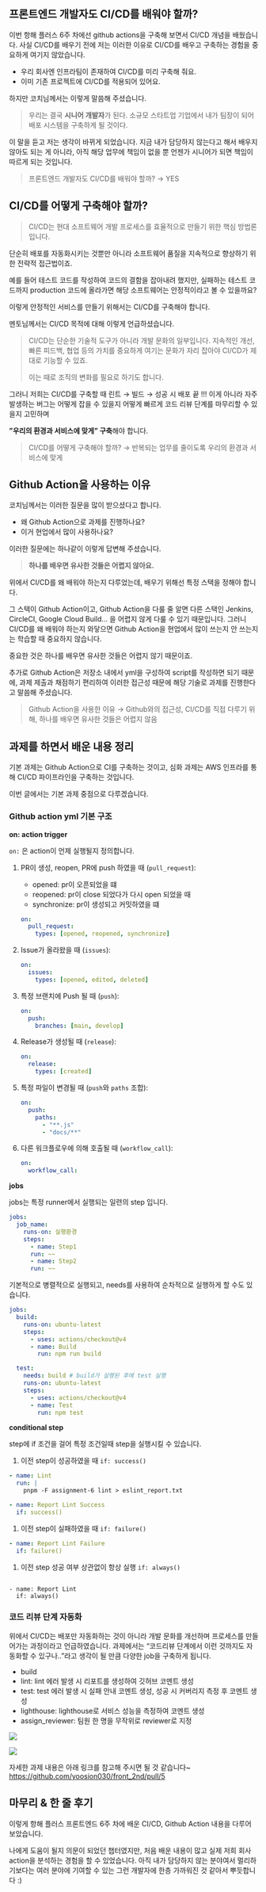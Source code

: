 ## 프론트엔드 개발자도 CI/CD를 배워야 할까?

이번 항해 플러스 6주 차에선 github actions을 구축해 보면서 CI/CD 개념을 배웠습니다.
사실 CI/CD를 배우기 전에 저는 이러한 이유로 CI/CD를 배우고 구축하는 경험을 중요하게 여기지 않았습니다.

- 우리 회사엔 인프라팀이 존재하여 CI/CD를 미리 구축해 줘요.
- 이미 기존 프로젝트에 CI/CD를 적용되어 있어요.

하지만 코치님께서는 이렇게 말씀해 주셨습니다.

> 우리는 결국 <strong>시니어 개발자</strong>가 된다.
> 소규모 스타트업 기업에서 내가 팀장이 되어 배포 시스템을 구축하게 될 것이다.

이 말을 듣고 저는 생각이 바뀌게 되었습니다.
지금 내가 담당하지 않는다고 해서 배우지 않아도 되는 게 아니라, 아직 해당 업무에 책임이 없을 뿐
언젠가 시니어가 되면 책임이 따르게 되는 것입니다.

> 프론트엔드 개발자도 CI/CD를 배워야 할까? → YES

## CI/CD를 어떻게 구축해야 할까?

> CI/CD는 현대 소프트웨어 개발 프로세스를 효율적으로 만들기 위한 핵심 방법론입니다.

단순히 배포를 자동화시키는 것뿐만 아니라 소프트웨어 품질을 지속적으로 향상하기 위한 전략적 접근법이죠.

예를 들어 테스트 코드를 작성하여 코드의 결함을 잡아내려 했지만,
실패하는 테스트 코드까지 production 코드에 올라가면 해당 소프트웨어는 안정적이라고 볼 수 있을까요?

이렇게 안정적인 서비스를 만들기 위해서는 CI/CD를 구축해야 합니다.

멘토님께서는 CI/CD 목적에 대해 이렇게 언급하셨습니다.

> CI/CD는 단순한 기술적 도구가 아니라 개발 문화의 일부입니다.
> 지속적인 개선, 빠른 피드백, 협업 등의 가치를 중요하게 여기는 문화가 자리 잡아야 CI/CD가 제대로 기능할 수 있죠.
>
> 이는 때로 조직의 변화를 필요로 하기도 합니다.

그러니 저희는 CI/CD를 구축할 때 린트 → 빌드 → 성공 시 배포 끝 !!! 이게 아니라
자주 발생하는 버그는 어떻게 잡을 수 있을지 어떻게 빠르게 코드 리뷰 단계를 마무리할 수 있을지 고민하며

<strong>”우리의 환경과 서비스에 맞게” 구축</strong>해야 합니다.

> CI/CD를 어떻게 구축해야 할까? → 반복되는 업무를 줄이도록 우리의 환경과 서비스에 맞게

## Github Action을 사용하는 이유

코치님께서는 이러한 질문을 많이 받으셨다고 합니다.

- 왜 Github Action으로 과제를 진행하나요?
- 이거 현업에서 많이 사용하나요?

이러한 질문에는 하나같이 이렇게 답변해 주셨습니다.

> <strong>하나를 배우면 유사한 것들은 어렵지 않아요.</strong>

위에서 CI/CD를 왜 배워야 하는지 다루었는데, 배우기 위해선 특정 스택을 정해야 합니다.

그 스택이 Github Action이고, Github Action을 다룰 줄 알면 다른 스택인 Jenkins, CircleCI, Google Cloud Build… 을 어렵지 않게 다룰 수 있기 때문입니다. 그러니 CI/CD를 왜 배워야 하는지 와닿으면 Github Action을 현업에서 많이 쓰는지 안 쓰는지는 학습할 때 중요하지 않습니다.

중요한 것은 하나를 배우면 유사한 것들은 어렵지 않기 때문이죠.

추가로 Github Action은 저장소 내에서 yml을 구성하여 script를 작성하면 되기 때문에, 과제 제출과 채점하기 편리하여 이러한 접근성 때문에 해당 기술로 과제를 진행한다고 말씀해 주셨습니다.

> Github Action을 사용한 이유 → Github와의 접근성, CI/CD를 직접 다루기 위해, 하나를 배우면 유사한 것들은 어렵지 않음

## 과제를 하면서 배운 내용 정리

기본 과제는 Github Action으로 CI를 구축하는 것이고, 심화 과제는 AWS 인프라를 통해 CI/CD 파이프라인을 구축하는 것입니다.

이번 글에서는 기본 과제 중점으로 다루겠습니다.

### Github action yml 기본 구조

<strong>on: action trigger</strong>

`on:` 은 action이 언제 실행될지 정의합니다.

1. PR이 생성, reopen, PR에 push 하였을 때 (`pull_request`):

   - opened: pr이 오픈되었을 떄
   - reopened: pr이 close 되었다가 다시 open 되었을 때
   - synchronize: pr이 생성되고 커밋하였을 떄

   ```yaml
   on:
     pull_request:
       types: [opened, reopened, synchronize]
   ```

2. Issue가 올라왔을 때 (`issues`):

   ```yaml
   on:
     issues:
       types: [opened, edited, deleted]
   ```

3. 특정 브랜치에 Push 될 때 (`push`):

   ```yaml
   on:
     push:
       branches: [main, develop]
   ```

4. Release가 생성될 때 (`release`):

   ```yaml
   on:
     release:
       types: [created]
   ```

5. 특정 파일이 변경될 때 (`push`와 `paths` 조합):

   ```yaml
   on:
     push:
       paths:
         - "**.js"
         - "docs/**"
   ```

6. 다른 워크플로우에 의해 호출될 때 (`workflow_call`):

   ```yaml
   on:
     workflow_call:
   ```

<strong>jobs</strong>

jobs는 특정 runner에서 실행되는 일련의 step 입니다.

```yaml
jobs:
  job_name:
    runs-on: 실행환경
    steps:
      - name: Step1
      run: ~~
      - name: Step2
      run: ~~
```

기본적으로 병렬적으로 실행되고, needs를 사용하여 순차적으로 실행하게 할 수도 있습니다.

```yaml
jobs:
  build:
    runs-on: ubuntu-latest
    steps:
      - uses: actions/checkout@v4
      - name: Build
        run: npm run build

  test:
    needs: build # build가 실행된 후에 test 실행
    runs-on: ubuntu-latest
    steps:
      - uses: actions/checkout@v4
      - name: Test
        run: npm test
```

<strong>conditional step</strong>

step에 if 조건을 걸어 특정 조건일때 step을 실행시킬 수 있습니다.

1. 이전 step이 성공하였을 때 `if: success()`

```yaml
- name: Lint
  run: |
    pnpm -F assignment-6 lint > eslint_report.txt

- name: Report Lint Success
  if: success()
```

1. 이전 step이 실패하였을 때 `if: failure()`

```yaml
- name: Report Lint Failure
  if: failure()
```

1. 이전 step 성공 여부 상관없이 항상 실행 `if: always()`

```yaml![](https://velog.velcdn.com/images/yoosion030/post/95a82bc0-97c2-44b6-a96c-3e199cfc0b2e/image.png)

- name: Report Lint
  if: always()
```

### 코드 리뷰 단계 자동화

위에서 CI/CD는 배포만 자동화하는 것이 아니라 개발 문화를 개선하며 프로세스를 만들어가는 과정이라고 언급하였습니다. 과제에서는 “코드리뷰 단계에서 이런 것까지도 자동화할 수 있구나..”라고 생각이 될 만큼 다양한 job을 구축하게 됩니다.

- build
- lint: lint 에러 발생 시 리포트를 생성하여 깃허브 코멘트 생성
- test: test 에러 발생 시 실패 안내 코멘트 생성, 성공 시 커버리지 측정 후 코멘트 생성
- lighthouse: lighthouse로 서비스 성능을 측정하여 코멘트 생성
- assign_reviewer: 팀원 한 명을 무작위로 reviewer로 지정

![](https://velog.velcdn.com/images/yoosion030/post/c135a520-e9eb-4d0a-8277-16f597f4039c/image.png)

![](https://velog.velcdn.com/images/yoosion030/post/8bb21674-184a-42e5-be19-35dafd5cabb5/image.png)

자세한 과제 내용은 아래 링크를 참고해 주시면 될 것 같습니다~
https://github.com/yoosion030/front_2nd/pull/5

## 마무리 & 한 줄 후기

이렇게 항해 플러스 프론트엔드 6주 차에 배운 CI/CD, Github Action 내용을 다루어 보았습니다.

나에게 도움이 될지 의문이 되었던 챕터였지만, 처음 배운 내용이 많고 실제 저희 회사 action을 분석하는 경험을 할 수 있었습니다. 아직 내가 담당하지 않는 분야여서 멀리하기보다는 여러 분야에 기여할 수 있는 그런 개발자에 한층 가까워진 것 같아서 뿌듯합니다 :)
